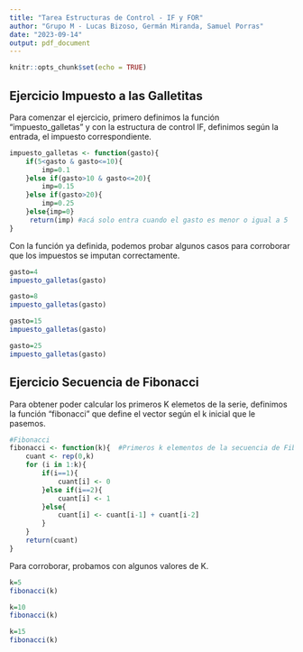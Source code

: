 ```yaml
---
title: "Tarea Estructuras de Control - IF y FOR"
author: "Grupo M - Lucas Bizoso, Germán Miranda, Samuel Porras"
date: "2023-09-14"
output: pdf_document
---
```


```r
knitr::opts_chunk$set(echo = TRUE)
```

## Ejercicio Impuesto a las Galletitas

Para comenzar el ejercicio, primero definimos la función "impuesto_galletas" y con la estructura de control IF, definimos según la entrada, el impuesto correspondiente.

```r
impuesto_galletas <- function(gasto){
    if(5<gasto & gasto<=10){
        imp=0.1
    }else if(gasto>10 & gasto<=20){
        imp=0.15
    }else if(gasto>20){
        imp=0.25
    }else{imp=0}
     return(imp) #acá solo entra cuando el gasto es menor o igual a 5
}
```

Con la función ya definida, podemos probar algunos casos para corroborar que los impuestos se imputan correctamente.

```r

gasto=4
impuesto_galletas(gasto)

gasto=8
impuesto_galletas(gasto)

gasto=15
impuesto_galletas(gasto)

gasto=25
impuesto_galletas(gasto)

```


## Ejercicio Secuencia de Fibonacci

Para obtener poder calcular los primeros K elemetos de la serie, definimos la función "fibonacci" que define el vector según el k inicial que le pasemos.

```r
#Fibonacci
fibonacci <- function(k){  #Primeros k elementos de la secuencia de Fibonacci
    cuant <- rep(0,k)
    for (i in 1:k){
        if(i==1){
            cuant[i] <- 0
        }else if(i==2){
            cuant[i] <- 1
        }else{
            cuant[i] <- cuant[i-1] + cuant[i-2]
        }
    }
    return(cuant)
}

```

Para corroborar, probamos con algunos valores de K.

```r
k=5
fibonacci(k)

k=10
fibonacci(k)

k=15
fibonacci(k)

```


